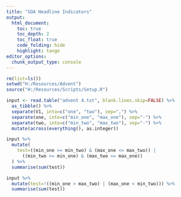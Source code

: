 ```yaml
---
title: "SDA Headline Indicators"
output:
  html_document:
    toc: true
    toc_depth: 2
    toc_float: true
    code_folding: hide
    highlight: tango
editor_options: 
  chunk_output_type: console
---
```


```r

rm(list=ls())
setwd("H:/Resources/Advent")
source("H:/Resources/Scripts/Setup.R")

```

```r

input <- read.table("advent 4.txt", blank.lines.skip=FALSE) %>%
  as_tibble() %>%
  separate(V1, into=c("one", "two"), sep=",") %>%
  separate(one, into=c("min_one", "max_one"), sep="-") %>%
  separate(two, into=c("min_two", "max_two"), sep="-") %>%
  mutate(across(everything(), as.integer))

input %>%
  mutate(
    test=((min_one >= min_two) & (max_one <= max_two)) |
      ((min_two >= min_one) & (max_two <= max_one))
  ) %>%
  summarise(sum(test))

input %>%
  mutate(test=!((min_one > max_two) | (max_one < min_two))) %>%
  summarise(sum(test))

```





